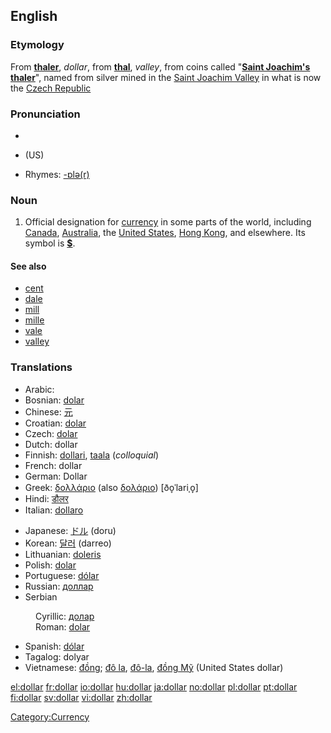 ==English==

===Etymology===
From {{G.}} '''[[thaler]]''', ''dollar'', from '''[[thal]]''', ''valley'', from coins called "'''[[Saint Joachim's thaler]]'''", named from silver mined in the [[Saint Joachim Valley]] in what is now the [[Czech Republic]]

===Pronunciation===
*{{AHD|DOH-lahr}}
*{{IPA|}} (US) {{SAMPA|/dO.l3r/}}
*Rhymes: [[Rhymes:English:-ɒlə(r)|-ɒlə(r)]]

===Noun===
{{en-noun}}

# Official designation for [[currency]] in some parts of the world, including [[Canada]], [[Australia]], the [[United States]], [[Hong Kong]], and elsewhere.  Its symbol is '''[[$]]'''.

====See also====
*[[cent]]
*[[dale]]
*[[mill]]
*[[mille]]
*[[vale]]
*[[valley]]

===Translations===
{{top}}
*Arabic: {{ARchar|[[دّولار]]}}
*Bosnian: [[dolar#Bosnian|dolar]] {{m}}
*Chinese: [[元]]
*Croatian: [[dolar#Croatian|dolar]] {{m}}
*Czech: [[dolar#Czech|dolar]] {{m}}
*Dutch: dollar {{m}}
*Finnish: [[dollari]], [[taala]] (''colloquial'')
*French: dollar
*German: Dollar {{m}}
*Greek: [[δολλάριο]] (also [[δολάριο]]) [ðo̞ˈlariˌo̞] {{n}}
*Hindi: [[डौलर]]
*Italian: [[dollaro]] {{m}}
{{mid}}
*Japanese: [[ドル]] (doru)
*Korean: [[달러]] (darreo)
*Lithuanian: [[doleris]] {{m}}
*Polish: [[dolar#Polish|dolar]] {{m}}
*Portuguese: [[dólar]] {{m}}
*Russian: [[доллар]] {{m}}
*Serbian
:Cyrillic: [[долар#Serbian|долар]] {{m}}
:Roman: [[dolar#Serbian|dolar]] {{m}}
*Spanish: [[dólar]] {{m}}
*Tagalog: dolyar
*Vietnamese: [[Đồng|đồng]]; [[Đô la|đô la]], [[Đô-la|đô-la]], [[Đồng Mỹ|đồng Mỹ]] (United States dollar)
{{bottom}}

[[Category:Currency]]

[[el:dollar]]
[[fr:dollar]]
[[io:dollar]]
[[hu:dollar]]
[[ja:dollar]]
[[no:dollar]]
[[pl:dollar]]
[[pt:dollar]]
[[fi:dollar]]
[[sv:dollar]]
[[vi:dollar]]
[[zh:dollar]]